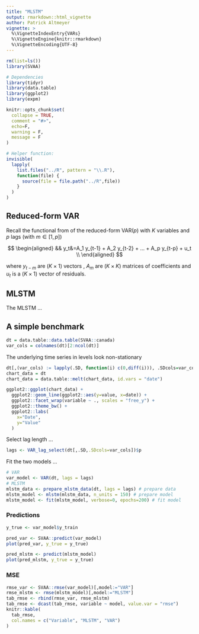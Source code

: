 ```yaml
---
title: "MLSTM"
output: rmarkdown::html_vignette
author: Patrick Altmeyer
vignette: >
  %\VignetteIndexEntry{VARs}
  %\VignetteEngine{knitr::rmarkdown}
  %\VignetteEncoding{UTF-8}
---
```


```r
rm(list=ls())
library(SVAA)

# Dependencies
library(tidyr)
library(data.table)
library(ggplot2)
library(expm)

knitr::opts_chunk$set(
  collapse = TRUE,
  comment = "#>",
  echo=F,
  warning = F, 
  message = F
)

# Helper function:
invisible(
  lapply(
    list.files("../R", pattern = "\\.R"),
    function(file) {
      source(file = file.path("../R",file))
    }
  )
)
```

## Reduced-form VAR 

Recall the functional from of the reduced-form VAR($p$) with $K$ variables and $p$ lags (with $m \in [1,p]$) 

$$
\begin{aligned}
&& y_t&=A_1 y_{t-1} + A_2 y_{t-2} + ... + A_p y_{t-p} + u_t \\
\end{aligned}
$$

where $y_{t-m}$ are $(K \times 1)$ vectors , $A_m$ are $(K \times K)$ matrices of coefficients and $u_t$ is a $(K \times 1)$ vector of residuals. 

## MLSTM

The MLSTM ...

## A simple benchmark

```r
dt = data.table::data.table(SVAA::canada)
var_cols = colnames(dt)[2:ncol(dt)]
```

The underlying time series in levels look non-stationary 

```r
dt[,(var_cols) := lapply(.SD, function(i) c(0,diff(i))), .SDcols=var_cols]
chart_data = dt
chart_data = data.table::melt(chart_data, id.vars = "date")

ggplot2::ggplot(chart_data) +
  ggplot2::geom_line(ggplot2::aes(y=value, x=date)) +
  ggplot2::facet_wrap(variable ~ ., scales = "free_y") +
  ggplot2::theme_bw() +
  ggplot2::labs(
    x="Date",
    y="Value"
  )
```

Select lag length ...

```r
lags <- VAR_lag_select(dt[,.SD,.SDcols=var_cols])$p
```

Fit the two models ...

```r
# VAR
var_model <- VAR(dt, lags = lags)
# MLSTM
mlstm_data <- prepare_mlstm_data(dt, lags = lags) # prepare data
mlstm_model <- mlstm(mlstm_data, n_units = 150) # prepare model
mlstm_model <- fit(mlstm_model, verbose=0, epochs=200) # fit model
```

### Predictions

```r
y_true <- var_model$y_train
```

```r
pred_var <- SVAA::predict(var_model)
plot(pred_var, y_true = y_true)
```

```r
pred_mlstm <- predict(mlstm_model)
plot(pred_mlstm, y_true = y_true)
```

### MSE

```r
rmse_var <- SVAA::rmse(var_model)[,model:="VAR"]
rmse_mlstm <- rmse(mlstm_model)[,model:="MLSTM"]
tab_rmse <- rbind(rmse_var, rmse_mlstm)
tab_rmse <- dcast(tab_rmse, variable ~ model, value.var = "rmse")
knitr::kable(
  tab_rmse, 
  col.names = c("Variable", "MLSTM", "VAR")
) 
```


